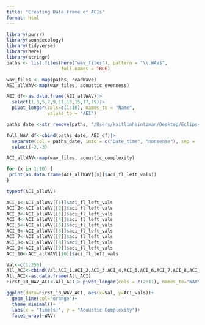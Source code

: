 ```yaml
---
title: "Creating Data Frame of ACIs"
format: html
---
```


```r
library(purrr)
library(soundecology)
library(tidyverse)
library(here)
library(stringr)
paths <- list.files(here("wav_files"), pattern = "\\.WAV$",
                    full.names = TRUE)

wav_files <- map(paths, readWave)
AEI_allWAV<-map(wav_files, acoustic_evenness)

AEI_df<-as.data.frame(AEI_allWAV)|>
  select(1,3,5,7,9,11,13,15,17,19)|>
  pivot_longer(cols=c(1:10), names_to = "Name",
               values_to = "AEI")

paths_date <-str_remove(paths, "/Users/kaitlinheintzman/Desktop/Eclipse_SYE/wav_files/")

full_WAV_df<-cbind(paths_date, AEI_df)|>
  separate(col = paths_date, into = c("Date_time", "nonsense"), sep = -4)|>
  select(-2,-3)


```

```r
ACI_allWAV<-map(wav_files, acoustic_complexity)

for (x in 1:10) {
 print(as.data.frame(ACI_allWAV[[x]]$aci_fl_left_vals))
}

typeof(ACI_allWAV)
```

```r
ACI_1<-ACI_allWAV[[1]]$aci_fl_left_vals
ACI_2<-ACI_allWAV[[2]]$aci_fl_left_vals
ACI_3<-ACI_allWAV[[3]]$aci_fl_left_vals
ACI_4<-ACI_allWAV[[4]]$aci_fl_left_vals
ACI_5<-ACI_allWAV[[5]]$aci_fl_left_vals
ACI_6<-ACI_allWAV[[6]]$aci_fl_left_vals
ACI_7<-ACI_allWAV[[7]]$aci_fl_left_vals
ACI_8<-ACI_allWAV[[8]]$aci_fl_left_vals
ACI_9<-ACI_allWAV[[9]]$aci_fl_left_vals
ACI_10<-ACI_allWAV[[10]]$aci_fl_left_vals

Val<-c(1:256)
All_ACI<-cbind(Val,ACI_1,ACI_2,ACI_3,ACI_4,ACI_5,ACI_6,ACI_7,ACI_8,ACI_9,ACI_10)
All_ACI<-as.data.frame(All_ACI)
First_10_WAV_ACI<-All_ACI|> pivot_longer(cols = c(2:11), names_to="WAV", values_to = "ACI_vals" )

ggplot(data=First_10_WAV_ACI, aes(x=Val, y=ACI_vals))+
  geom_line(col="orange")+
  theme_minimal()+
  labs(x = "Time(s)", y = "Acoustic Complexity")+
  facet_wrap(~WAV)
```

